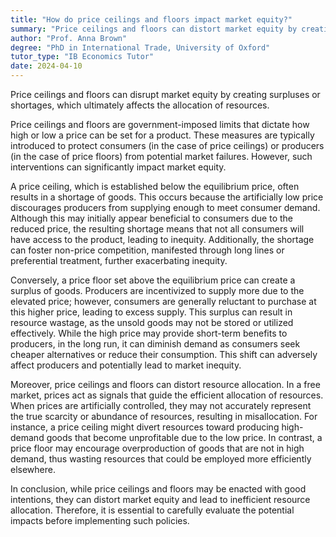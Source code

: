```yaml
---
title: "How do price ceilings and floors impact market equity?"
summary: "Price ceilings and floors can distort market equity by creating surpluses or shortages and affecting resource allocation."
author: "Prof. Anna Brown"
degree: "PhD in International Trade, University of Oxford"
tutor_type: "IB Economics Tutor"
date: 2024-04-10
---
```


Price ceilings and floors can disrupt market equity by creating surpluses or shortages, which ultimately affects the allocation of resources.

Price ceilings and floors are government-imposed limits that dictate how high or low a price can be set for a product. These measures are typically introduced to protect consumers (in the case of price ceilings) or producers (in the case of price floors) from potential market failures. However, such interventions can significantly impact market equity.

A price ceiling, which is established below the equilibrium price, often results in a shortage of goods. This occurs because the artificially low price discourages producers from supplying enough to meet consumer demand. Although this may initially appear beneficial to consumers due to the reduced price, the resulting shortage means that not all consumers will have access to the product, leading to inequity. Additionally, the shortage can foster non-price competition, manifested through long lines or preferential treatment, further exacerbating inequity.

Conversely, a price floor set above the equilibrium price can create a surplus of goods. Producers are incentivized to supply more due to the elevated price; however, consumers are generally reluctant to purchase at this higher price, leading to excess supply. This surplus can result in resource wastage, as the unsold goods may not be stored or utilized effectively. While the high price may provide short-term benefits to producers, in the long run, it can diminish demand as consumers seek cheaper alternatives or reduce their consumption. This shift can adversely affect producers and potentially lead to market inequity.

Moreover, price ceilings and floors can distort resource allocation. In a free market, prices act as signals that guide the efficient allocation of resources. When prices are artificially controlled, they may not accurately represent the true scarcity or abundance of resources, resulting in misallocation. For instance, a price ceiling might divert resources toward producing high-demand goods that become unprofitable due to the low price. In contrast, a price floor may encourage overproduction of goods that are not in high demand, thus wasting resources that could be employed more efficiently elsewhere.

In conclusion, while price ceilings and floors may be enacted with good intentions, they can distort market equity and lead to inefficient resource allocation. Therefore, it is essential to carefully evaluate the potential impacts before implementing such policies.
    